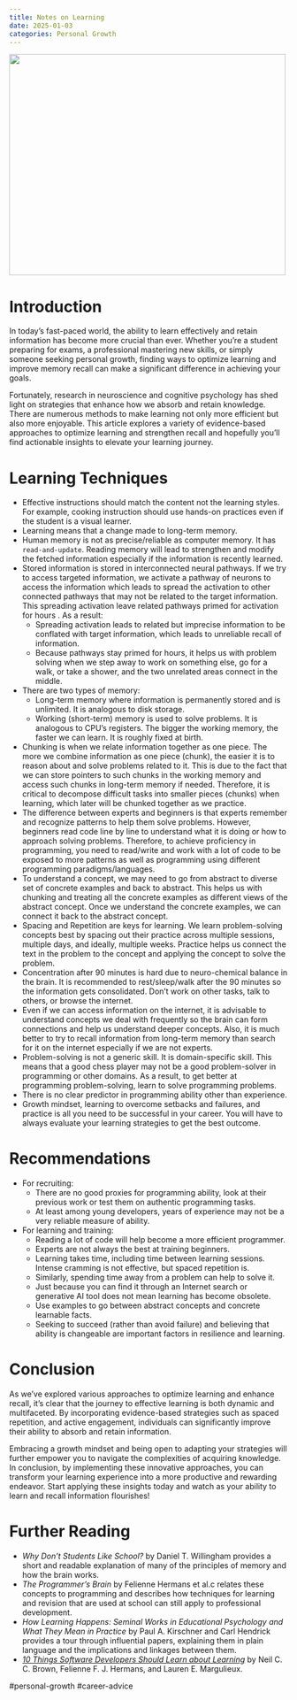 ```yaml
---
title: Notes on Learning
date: 2025-01-03
categories: Personal Growth
---
```


![](learning.jpeg){fig-align="center" height="400" width="500"}

# Introduction

In today's fast-paced world, the ability to learn effectively and retain
information has become more crucial than ever. Whether you're a student 
preparing for exams, a professional mastering new skills, or simply someone
seeking personal growth, finding ways to optimize learning and improve 
memory recall can make a significant difference in achieving your goals.

Fortunately, research in neuroscience and cognitive psychology has shed 
light on strategies that enhance how we absorb and retain knowledge. 
There are numerous methods to make learning not only more efficient but also 
more enjoyable.
This article explores a variety of evidence-based approaches to optimize 
learning and strengthen recall and hopefully you'll find actionable insights 
to elevate your learning journey.

# Learning Techniques

- Effective instructions should match the content not the learning styles. For
  example, cooking instruction should use hands-on practices even if the student is a
  visual learner.
- Learning means that a change made to long-term memory.
- Human memory is not as precise/reliable as computer memory. It has
  `read-and-update`. Reading memory will lead to strengthen and modify the
  fetched information especially if the information is recently learned.
- Stored information is stored in interconnected neural pathways. If we try to
  access targeted information, we activate a pathway of neurons to access the
  information which leads to spread the activation to other connected pathways
  that may not be related to the target information. This spreading activation
  leave related pathways primed for activation for hours . As a result:
    - Spreading activation leads to related but imprecise information to be
      conflated with target information, which leads to unreliable recall of
      information.
    - Because pathways stay primed for hours, it helps us with problem solving
      when we step away to work on something else, go for a walk, or take a
      shower, and the two unrelated areas connect in the middle.
- There are two types of memory:
    - Long-term memory where information is permanently stored and is
      unlimited. It is analogous to disk storage.
    - Working (short-term) memory is used to solve problems. It is analogous to
      CPU's registers. The bigger the working memory, the faster we can learn.
      It is roughly fixed at birth.
- Chunking is when we relate information together as one piece. The more we
  combine information as one piece (chunk), the easier it is to reason about
  and solve problems related to it. This is due to the fact that we can store
  pointers to such chunks in the working memory and access such chunks in
  long-term memory if needed. Therefore, it is critical to decompose difficult
  tasks into smaller pieces (chunks) when learning, which later will be chunked
  together as we practice.
- The difference between experts and beginners is that experts remember and
  recognize patterns to help them solve problems. However, beginners read code
  line by line to understand what it is doing or how to approach solving
  problems. Therefore, to achieve proficiency in programming, you need to
  read/write and work with a lot of code to be exposed to more patterns as well
  as programming using different programming paradigms/languages.
- To understand a concept, we may need to go from abstract to diverse set of
  concrete examples and back to abstract. This helps us with chunking and
  treating all the concrete examples as different views of the abstract
  concept. Once we understand the concrete examples, we can connect it back to
  the abstract concept.
- Spacing and Repetition are keys for learning. We learn problem-solving
  concepts best by spacing out their practice across multiple sessions,
  multiple days, and ideally, multiple weeks. Practice helps us connect the
  text in the problem to the concept and applying the concept to solve the
  problem.
- Concentration after 90 minutes is hard due to neuro-chemical balance in the
  brain. It is recommended to rest/sleep/walk after the 90 minutes so the
  information gets consolidated. Don't work on other tasks, talk to others, or
  browse the internet.
- Even if we can access information on the internet, it is advisable to
  understand concepts we deal with frequently so the brain can form connections
  and help us understand deeper concepts. Also, it is much better to try to
  recall information from long-term memory than search for it on the internet
  especially if we are not experts.
- Problem-solving is not a generic skill. It is domain-specific skill. This
  means that a good chess player may not be a good problem-solver in
  programming or other domains. As a result, to get better at programming
  problem-solving, learn to solve programming problems.
- There is no clear predictor in programming ability other than experience.
- Growth mindset, learning to overcome setbacks and failures, and practice is
  all you need to be successful in your career. You will have to always
  evaluate your learning strategies to get the best outcome.

# Recommendations

- For recruiting:
    - There are no good proxies for programming ability, look at their 
    previous work or test them on authentic programming tasks.
    - At least among young developers, years of experience may not be a very 
    reliable measure of ability.
- For learning and training:
    - Reading a lot of code will help become a more efficient programmer.
    - Experts are not always the best at training beginners.
    - Learning takes time, including time between learning sessions. 
    Intense cramming is not effective, but spaced repetition is.
    - Similarly, spending time away from a problem can help to solve it.
    - Just because you can find it through an Internet search or generative 
    AI tool does not mean learning has become obsolete.
    - Use examples to go between abstract concepts and concrete learnable facts.
    - Seeking to succeed (rather than avoid failure) and believing that ability 
    is changeable are important factors in resilience and learning.

# Conclusion

As we’ve explored various approaches to optimize learning and enhance recall, 
it’s clear that the journey to effective learning is both dynamic and multifaceted. 
By incorporating evidence-based strategies such as spaced repetition, and active 
engagement, individuals can significantly improve their ability to absorb and 
retain information.

Embracing a growth mindset and being open to adapting your strategies will 
further empower you to navigate the complexities of acquiring knowledge.
In conclusion, by implementing these innovative approaches, you can transform 
your learning experience into a more productive and rewarding endeavor. 
Start applying these insights today and watch as your ability to learn 
and recall information flourishes!

# Further Reading

- *Why Don't Students Like School?* by Daniel T. Willingham provides a short and 
readable explanation of many of the principles of memory and how the brain works.
- *The Programmer's Brain* by Felienne Hermans et al.c relates these concepts to 
programming and describes how techniques for learning and revision that are used 
at school can still apply to professional development.
- *How Learning Happens: Seminal Works in Educational Psychology and What They Mean 
in Practice* by Paul A. Kirschner and Carl Hendrick provides a tour through 
influential papers, explaining them in plain language and the implications and 
linkages between them.
- [*10 Things Software Developers Should Learn about Learning*](https://cacm.acm.org/magazines/2024/1/278891-10-things-software-developers-should-learn-about-learning/fulltext) by Neil C. C. Brown, Felienne F. J. Hermans, and Lauren E. Margulieux.

#personal-growth #career-advice 
